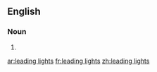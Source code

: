 ==English==

===Noun===
{{head|en|plural}}

# {{plural of|leading light|lang=en|nocat=1}}

[[ar:leading lights]]
[[fr:leading lights]]
[[zh:leading lights]]